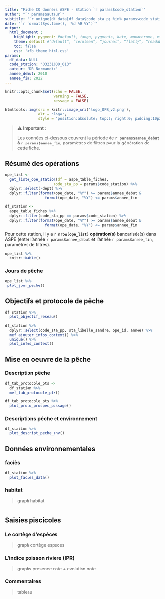 ```yaml
---
title: "Fiche CQ données ASPE - Station `r params$code_station`"
author: "`r params$auteur`"
subtitle: "`r unique(df_data[df_data$code_sta_pp %in% params$code_station,]$sta_libelle_sandre)`"
date: "`r format(Sys.time(), '%d %B %Y')`"
output: 
  html_document :
    highlight: pygments #default, tango, pygments, kate, monochrome, espresso, zenburn, haddock, and textmate 
    theme: default #“default”, “cerulean”, “journal”, “flatly”, “readable”, “spacelab”, “united”, “cosmo”, “lumen”, “paper”, “sandstone”, “simplex”, “yeti”
    toc: false
    css: 'ofb_theme_html.css'
params:
  df_data: NULL
  code_station: "03231000_013"
  auteur: "DR Normandie"
  annee_debut: 2010
  annee_fin: 2022  
---
```


```r
knitr::opts_chunk$set(echo = FALSE, 
                      warning = FALSE,
                      message = FALSE)
```

```r
htmltools::img(src = knitr::image_uri('logo_OFB_v2.png'),
               alt = 'logo',
               style = 'position:absolute; top:0; right:0; padding:10px; width:180px;')
```


> ⚠ **Important** :
>
> Les données ci-dessous couvrent la période de **`r params$annee_debut` à `r params$annee_fin`**, paramètres de filtres pour la génération de cette fiche.

## Résumé des opérations

```r
ope_list <-
  get_liste_ope_station(df = aspe_table_fiches, 
                      code_sta_pp = params$code_station) %>%
  dplyr::select(-dept) %>% 
  dplyr::filter(format(ope_date, "%Y") >= params$annee_debut & 
                  format(ope_date, "%Y") <= params$annee_fin)

df_station <-
  aspe_table_fiches %>% 
  dplyr::filter(code_sta_pp == params$code_station) %>% 
  dplyr::filter(format(ope_date, "%Y") >= params$annee_debut & 
                  format(ope_date, "%Y") <= params$annee_fin)
```

Pour cette station, il y a **`r nrow(ope_list)` opération(s)** bancarisée(s) dans ASPE (entre l'année `r params$annee_debut` et l'année `r params$annee_fin`, paramètres de filtres). 

```r
ope_list %>% 
  knitr::kable()
```

### Jours de pêche

```r
ope_list %>% 
 plot_jour_peche()
```

## Objectifs et protocole de pêche

```r
df_station %>% 
  plot_objectif_reseau()
```

```r
df_station %>% 
  dplyr::select(code_sta_pp, sta_libelle_sandre, ope_id, annee) %>% 
  mef_ajouter_infos_context() %>% 
  unique() %>% 
  plot_infos_context()
```


## Mise en oeuvre de la pêche
### Description pêche

```r
df_tab_protocole_pts <-
  df_station %>% 
  mef_tab_protocole_pts()

df_tab_protocole_pts %>% 
  plot_proto_prospec_passage()
```

### Descriptions pêche et environnement

```r
df_station %>% 
  plot_descript_peche_env()
```


## Données environnementales
### faciès

```r
df_station %>% 
  plot_facies_data()
```

### habitat

> graph habitat

```r

```


## Saisies piscicoles
### Le cortège d'espèces

> graph cortège especes

### L'indice poisson rivière (IPR)

> graphs presence note + evolution note

### Commentaires

> tableau
